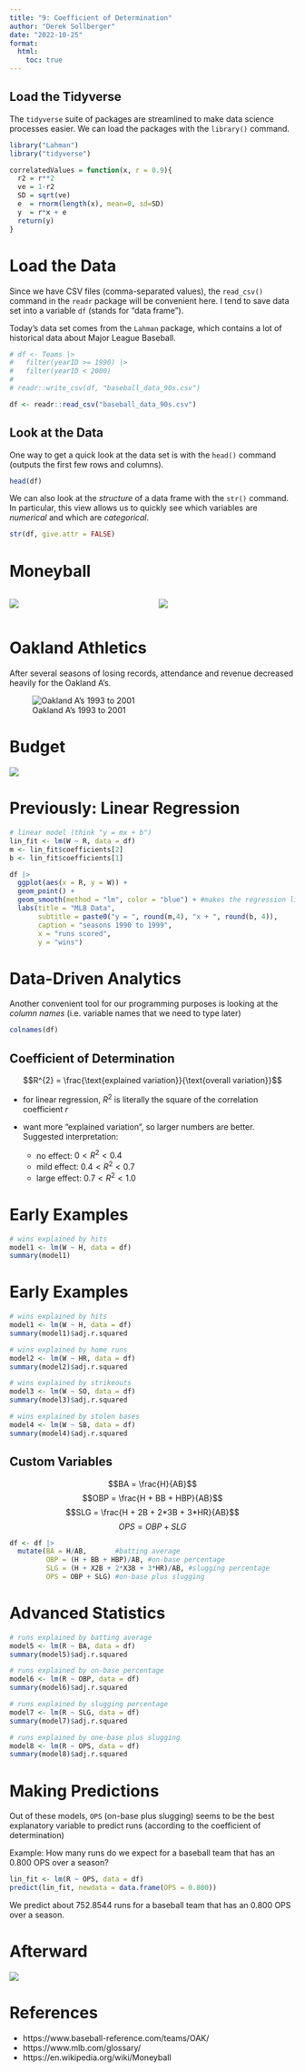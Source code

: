 ```yaml
---
title: "9: Coefficient of Determination"
author: "Derek Sollberger"
date: "2022-10-25"
format: 
  html:
    toc: true
---
```


## Load the Tidyverse

The `tidyverse` suite of packages are streamlined to make data science processes easier.  We can load the packages with the `library()` command.

```r

library("Lahman")
library("tidyverse")
```

```r
correlatedValues = function(x, r = 0.9){
  r2 = r**2
  ve = 1-r2
  SD = sqrt(ve)
  e  = rnorm(length(x), mean=0, sd=SD)
  y  = r*x + e
  return(y)
}
```


# Load the Data

Since we have CSV files (comma-separated values), the `read_csv()` command in the  `readr` package will be convenient here.  I tend to save data set into a variable `df` (stands for "data frame").

Today's data set comes from the `Lahman` package, which contains a lot of historical data about Major League Baseball.

```r

# df <- Teams |>
#   filter(yearID >= 1990) |>
#   filter(yearID < 2000)
# 
# readr::write_csv(df, "baseball_data_90s.csv")

df <- readr::read_csv("baseball_data_90s.csv")
```

## Look at the Data

One way to get a quick look at the data set is with the `head()` command (outputs the first few rows and columns).

```r

head(df)
```

We can also look at the *structure* of a data frame with the `str()` command.  In particular, this view allows us to quickly see which variables are *numerical* and which are *categorical*.

```r

str(df, give.attr = FALSE)
```


# Moneyball

:::: {.columns}

::: {.column width="50%"}
![](book.png)	
:::

::: {.column width="50%"}
![](movie.png)
:::

::::

# Oakland Athletics

After several seasons of losing records, attendance and revenue decreased heavily for the Oakland A's.

![Oakland A's 1993 to 2001](earlier.png)

# Budget

![](MONEYBALLchart.png)

# Previously: Linear Regression

```r
# linear model (think "y = mx + b")
lin_fit <- lm(W ~ R, data = df)
m <- lin_fit$coefficients[2]
b <- lin_fit$coefficients[1]

df |>
  ggplot(aes(x = R, y = W)) +
  geom_point() + 
  geom_smooth(method = "lm", color = "blue") + #makes the regression line
  labs(title = "MLB Data",
       subtitle = paste0("y = ", round(m,4), "x + ", round(b, 4)),
       caption = "seasons 1990 to 1999",
       x = "runs scored",
       y = "wins")
```

# Data-Driven Analytics

Another convenient tool for our programming purposes is looking at the *column names* (i.e. variable names that we need to type later)

```r
colnames(df)
```

## Coefficient of Determination

$$R^{2} = \frac{\text{explained variation}}{\text{overall variation}}$$

- for linear regression, $R^{2}$ is literally the square of the correlation coefficient $r$
- want more "explained variation", so larger numbers are better.  Suggested interpretation:

  - no effect: $0 < R^{2} < 0.4$
  - mild effect: $0.4 < R^{2} < 0.7$
  - large effect: $0.7 < R^{2} < 1.0$

# Early Examples

```r
# wins explained by hits
model1 <- lm(W ~ H, data = df)
summary(model1)
```

# Early Examples

```r
# wins explained by hits
model1 <- lm(W ~ H, data = df)
summary(model1)$adj.r.squared
```

```r
# wins explained by home runs
model2 <- lm(W ~ HR, data = df)
summary(model2)$adj.r.squared
```

```r
# wins explained by strikeouts
model3 <- lm(W ~ SO, data = df)
summary(model3)$adj.r.squared
```

```r
# wins explained by stolen bases
model4 <- lm(W ~ SB, data = df)
summary(model4)$adj.r.squared
```

## Custom Variables

$$BA = \frac{H}{AB}$$
$$OBP = \frac{H + BB + HBP}{AB}$$
$$SLG = \frac{H + 2B + 2*3B + 3*HR}{AB}$$
$$OPS = OBP + SLG$$
```r
df <- df |>
  mutate(BA = H/AB,       #batting average
         OBP = (H + BB + HBP)/AB, #on-base percentage
         SLG = (H + X2B + 2*X3B + 3*HR)/AB, #slugging percentage
         OPS = OBP + SLG) #on-base plus slugging
```

# Advanced Statistics

```r
# runs explained by batting average
model5 <- lm(R ~ BA, data = df)
summary(model5)$adj.r.squared
```

```r
# runs explained by on-base percentage
model6 <- lm(R ~ OBP, data = df)
summary(model6)$adj.r.squared
```

```r
# runs explained by slugging percentage
model7 <- lm(R ~ SLG, data = df)
summary(model7)$adj.r.squared
```

```r
# runs explained by one-base plus slugging
model8 <- lm(R ~ OPS, data = df)
summary(model8)$adj.r.squared
```

# Making Predictions

Out of these models, `OPS` (on-base plus slugging) seems to be the best explanatory variable to predict runs (according to the coefficient of determination)

Example: How many runs do we expect for a baseball team that has an 0.800 OPS over a season?

```r
lin_fit <- lm(R ~ OPS, data = df)
predict(lin_fit, newdata = data.frame(OPS = 0.800))
```

We predict about 752.8544 runs for a baseball team that has an 0.800 OPS over a season.

# Afterward

![](later.png)


# References

- https://www.baseball-reference.com/teams/OAK/
- https://www.mlb.com/glossary/
- https://en.wikipedia.org/wiki/Moneyball